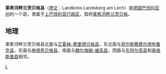{{noteTA
|1=zh-tw:蘭茲堡; zh-cn:兰茨贝格;
|2=zh-tw:邦; zh-cn:联邦州;
|3=zh-tw:邦; zh-cn:州;
|4=zh-tw:郡; zh-cn:县;
|5=zh-tw:公里; zh-cn:千米;
|6=zh-tw:福斯坦非布魯; zh-cn:菲尔斯腾费尔德布鲁克;
}}
{{德国县级行政单位
| 县徽图 = Image:Wappen Landkreis Landsberg am Lech.png
| 在德国内的位置图 = Image:Lage des Landkreises Landsberg am Lech in Deutschland.png
| 所属联邦州 = 巴伐利亚州
| 所属行政区 = 上巴伐利亚行政区
| 首府 = 莱希河畔兰茨贝格
| 面积 = 804.38
| 人口 = 117,657
| 统计时间 = 2015年12月31日
| 人口密度 = 146
| 汽车牌号 = LL
| 下设城镇 = 1个市、30个镇
| 政府地址 = Von-Kühlmann-Straße 15<br />86899 Landsberg a.Lech 
| 政府网站 = www.landkreis-landsberg.de
| 在州内的位置图 = Image:Bavaria_ll.png
|}}

'''莱希河畔兰茨贝格县'''（[[德文|德文]]：Landkreis Landsberg am Lech）是[[德国|德国]][[巴伐利亚州|巴伐利亚州]]的一个县，隶属于[[上巴伐利亚行政区|上巴伐利亚行政区]]，首府[[莱希河畔兰茨贝格|莱希河畔兰茨贝格]]。

== 地理 ==
莱希河畔兰茨贝格县北面与[[艾夏赫-费里德贝格县|艾夏赫-费里德贝格县]]，东北面与[[菲尔斯腾费尔德布鲁克县|菲尔斯腾费尔德布鲁克县]]，东面与[[施塔恩贝格县|施塔恩贝格县]]，南面与[[魏尔海姆-雄高县|魏尔海姆-雄高县]]，西面与[[东阿尔高县|东阿尔高县]]和[[奥格斯堡县|奥格斯堡县]]相邻。

{{巴伐利亚州行政区划}}
{{Authority control}}

[[Category:巴伐利亚州行政区划|L]]